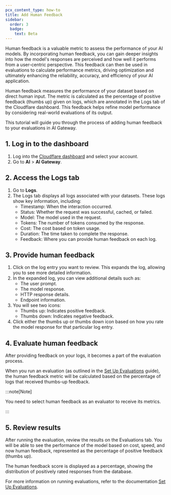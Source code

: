 ```yaml
---
pcx_content_type: how-to
title: Add Human Feedback
sidebar:
  order: 3
  badge:
    text: Beta
---
```


Human feedback is a valuable metric to assess the performance of your AI models. By incorporating human feedback, you can gain deeper insights into how the model's responses are perceived and how well it performs from a user-centric perspective. This feedback can then be used in evaluations to calculate performance metrics, driving optimization and ultimately enhancing the reliability, accuracy, and efficiency of your AI application.

Human feedback measures the performance of your dataset based on direct human input. The metric is calculated as the percentage of positive feedback (thumbs up) given on logs, which are annotated in the Logs tab of the Cloudflare dashboard. This feedback helps refine model performance by considering real-world evaluations of its output.

This tutorial will guide you through the process of adding human feedback to your evaluations in AI Gateway.

## 1. Log in to the dashboard

1. Log into the [Cloudflare dashboard](https://dash.cloudflare.com/) and select your account.
2. Go to **AI** > **AI Gateway**.

## 2. Access the Logs tab

1. Go to **Logs**.
2. The Logs tab displays all logs associated with your datasets. These logs show key information, including:
   - Timestamp: When the interaction occurred.
   - Status: Whether the request was successful, cached, or failed.
   - Model: The model used in the request.
   - Tokens: The number of tokens consumed by the response.
   - Cost: The cost based on token usage.
   - Duration: The time taken to complete the response.
   - Feedback: Where you can provide human feedback on each log.

## 3. Provide human feedback

1. Click on the log entry you want to review. This expands the log, allowing you to see more detailed information.
2. In the expanded log, you can view additional details such as:
   - The user prompt.
   - The model response.
   - HTTP response details.
   - Endpoint information.
3. You will see two icons:
   - Thumbs up: Indicates positive feedback.
   - Thumbs down: Indicates negative feedback.
4. Click either the thumbs up or thumbs down icon based on how you rate the model response for that particular log entry.

## 4. Evaluate human feedback

After providing feedback on your logs, it becomes a part of the evaluation process.

When you run an evaluation (as outlined in the [Set Up Evaluations](/ai-gateway/evaluations/set-up-evaluations/) guide), the human feedback metric will be calculated based on the percentage of logs that received thumbs-up feedback.

:::note[Note]

You need to select human feedback as an evaluator to receive its metrics.

:::

## 5. Review results

After running the evaluation, review the results on the Evaluations tab.
You will be able to see the performance of the model based on cost, speed, and now human feedback, represented as the percentage of positive feedback (thumbs up).

The human feedback score is displayed as a percentage, showing the distribution of positively rated responses from the database.

For more information on running evaluations, refer to the documentation [Set Up Evaluations](/ai-gateway/evaluations/set-up-evaluations/).

